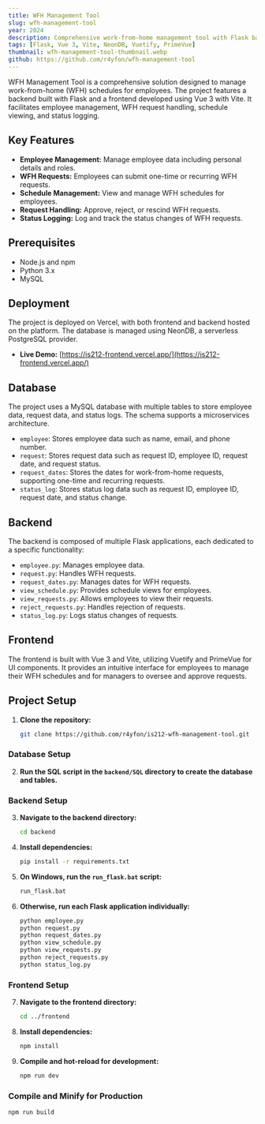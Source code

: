 ```yaml
---
title: WFH Management Tool
slug: wfh-management-tool
year: 2024
description: Comprehensive work-from-home management tool with Flask backend and Vue 3 frontend.
tags: [Flask, Vue 3, Vite, NeonDB, Vuetify, PrimeVue]
thumbnail: wfh-management-tool-thumbnail.webp
github: https://github.com/r4yfon/wfh-management-tool
---
```


WFH Management Tool is a comprehensive solution designed to manage work-from-home (WFH) schedules for employees. The project features a backend built with Flask and a frontend developed using Vue 3 with Vite. It facilitates employee management, WFH request handling, schedule viewing, and status logging.

## Key Features

- **Employee Management:** Manage employee data including personal details and roles.
- **WFH Requests:** Employees can submit one-time or recurring WFH requests.
- **Schedule Management:** View and manage WFH schedules for employees.
- **Request Handling:** Approve, reject, or rescind WFH requests.
- **Status Logging:** Log and track the status changes of WFH requests.

## Prerequisites

- Node.js and npm
- Python 3.x
- MySQL

## Deployment

The project is deployed on Vercel, with both frontend and backend hosted on the platform. The database is managed using NeonDB, a serverless PostgreSQL provider.

- **Live Demo:** [https://is212-frontend.vercel.app/](https://is212-frontend.vercel.app/)

## Database

The project uses a MySQL database with multiple tables to store employee data, request data, and status logs. The schema supports a microservices architecture.

- `employee`: Stores employee data such as name, email, and phone number.
- `request`: Stores request data such as request ID, employee ID, request date, and request status.
- `request_dates`: Stores the dates for work-from-home requests, supporting one-time and recurring requests.
- `status_log`: Stores status log data such as request ID, employee ID, request date, and status change.

## Backend

The backend is composed of multiple Flask applications, each dedicated to a specific functionality:

- `employee.py`: Manages employee data.
- `request.py`: Handles WFH requests.
- `request_dates.py`: Manages dates for WFH requests.
- `view_schedule.py`: Provides schedule views for employees.
- `view_requests.py`: Allows employees to view their requests.
- `reject_requests.py`: Handles rejection of requests.
- `status_log.py`: Logs status changes of requests.

## Frontend

The frontend is built with Vue 3 and Vite, utilizing Vuetify and PrimeVue for UI components. It provides an intuitive interface for employees to manage their WFH schedules and for managers to oversee and approve requests.

## Project Setup

1. **Clone the repository:**
   ```sh
   git clone https://github.com/r4yfon/is212-wfh-management-tool.git
   ```

### Database Setup

2. **Run the SQL script in the `backend/SQL` directory to create the database and tables.**

### Backend Setup

3. **Navigate to the backend directory:**

   ```sh
   cd backend
   ```

4. **Install dependencies:**

   ```sh
   pip install -r requirements.txt
   ```

5. **On Windows, run the `run_flask.bat` script:**

   ```sh
   run_flask.bat
   ```

6. **Otherwise, run each Flask application individually:**
   ```sh
   python employee.py
   python request.py
   python request_dates.py
   python view_schedule.py
   python view_requests.py
   python reject_requests.py
   python status_log.py
   ```

### Frontend Setup

7. **Navigate to the frontend directory:**

   ```sh
   cd ../frontend
   ```

8. **Install dependencies:**

   ```sh
   npm install
   ```

9. **Compile and hot-reload for development:**
   ```sh
   npm run dev
   ```

### Compile and Minify for Production

```sh
npm run build
```

###
